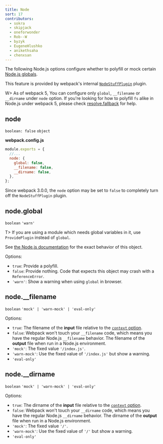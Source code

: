 ```yaml
---
title: Node
sort: 17
contributors:
  - sokra
  - skipjack
  - oneforwonder
  - Rob--W
  - byzyk
  - EugeneHlushko
  - anikethsaha
  - chenxsan
---
```


The following Node.js options configure whether to polyfill or mock certain [Node.js globals](https://nodejs.org/docs/latest/api/globals.html).

This feature is provided by webpack's internal [`NodeStuffPlugin`](https://github.com/webpack/webpack/blob/master/lib/NodeStuffPlugin.js) plugin.

W> As of webpack 5, You can configure only `global`, `__filename` or `__dirname` under `node` option. If you're looking for how to polyfill `fs` alike in Node.js under webpack 5, please check [resolve.fallback](/configuration/resolve/#resolvefallback) for help.

## node

`boolean: false` `object`

**webpack.config.js**

```javascript
module.exports = {
  //...
  node: {
    global: false,
    __filename: false,
    __dirname: false,
  },
};
```

Since webpack 3.0.0, the `node` option may be set to `false` to completely turn off the `NodeStuffPlugin` plugin.

## node.global

`boolean` `'warn'`

T> If you are using a module which needs global variables in it, use `ProvidePlugin` instead of `global`.

See [the Node.js documentation](https://nodejs.org/api/globals.html#globals_global) for the exact behavior of this object.

Options:

- `true`: Provide a polyfill.
- `false`: Provide nothing. Code that expects this object may crash with a `ReferenceError`.
- `'warn'`: Show a warning when using `global` in browser.

## node.\_\_filename

`boolean` `'mock' | 'warn-mock' | 'eval-only'`

Options:

- `true`: The filename of the **input** file relative to the [`context` option](/configuration/entry-context/#context).
- `false`: Webpack won't touch your `__filename` code, which means you have the regular Node.js `__filename` behavior. The filename of the **output** file when run in a Node.js environment.
- `'mock'`: The fixed value `'/index.js'`.
- `'warn-mock'`: Use the fixed value of `'/index.js'` but show a warning.
- `'eval-only'`

## node.\_\_dirname

`boolean` `'mock' | 'warn-mock' | 'eval-only'`

Options:

- `true`: The dirname of the **input** file relative to the [`context` option](/configuration/entry-context/#context).
- `false`: Webpack won't touch your `__dirname` code, which means you have the regular Node.js `__dirname` behavior. The dirname of the **output** file when run in a Node.js environment.
- `'mock'`: The fixed value `'/'`.
- `'warn-mock'`: Use the fixed value of `'/'` but show a warning.
- `'eval-only'`
